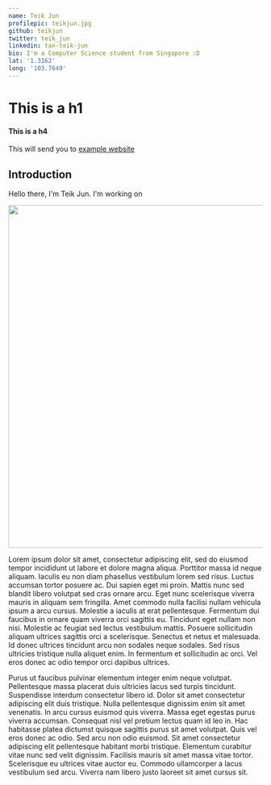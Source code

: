 ```yaml
---
name: Teik Jun
profilepic: teikjun.jpg
github: teikjun
twitter: teik_jun
linkedin: tan-teik-jun
bio: I'm a Computer Science student from Singapore :D
lat: '1.3162'
long: '103.7649'
---
```


# This is a h1 

#### This is a h4

This will send you to [example website](https://example.com)

## Introduction

Hello there, I'm Teik Jun. I'm working on 

<img src="/user-images/docusaurus-soc.png" width="680"/>

Lorem ipsum dolor sit amet, consectetur adipiscing elit, sed do eiusmod tempor incididunt ut labore et dolore magna aliqua. Porttitor massa id neque aliquam. Iaculis eu non diam phasellus vestibulum lorem sed risus. Luctus accumsan tortor posuere ac. Dui sapien eget mi proin. Mattis nunc sed blandit libero volutpat sed cras ornare arcu. Eget nunc scelerisque viverra mauris in aliquam sem fringilla. Amet commodo nulla facilisi nullam vehicula ipsum a arcu cursus. Molestie a iaculis at erat pellentesque. Fermentum dui faucibus in ornare quam viverra orci sagittis eu. Tincidunt eget nullam non nisi. Molestie ac feugiat sed lectus vestibulum mattis. Posuere sollicitudin aliquam ultrices sagittis orci a scelerisque. Senectus et netus et malesuada. Id donec ultrices tincidunt arcu non sodales neque sodales. Sed risus ultricies tristique nulla aliquet enim. In fermentum et sollicitudin ac orci. Vel eros donec ac odio tempor orci dapibus ultrices.

Purus ut faucibus pulvinar elementum integer enim neque volutpat. Pellentesque massa placerat duis ultricies lacus sed turpis tincidunt. Suspendisse interdum consectetur libero id. Dolor sit amet consectetur adipiscing elit duis tristique. Nulla pellentesque dignissim enim sit amet venenatis. In arcu cursus euismod quis viverra. Massa eget egestas purus viverra accumsan. Consequat nisl vel pretium lectus quam id leo in. Hac habitasse platea dictumst quisque sagittis purus sit amet volutpat. Quis vel eros donec ac odio. Sed arcu non odio euismod. Sit amet consectetur adipiscing elit pellentesque habitant morbi tristique. Elementum curabitur vitae nunc sed velit dignissim. Facilisis mauris sit amet massa vitae tortor. Scelerisque eu ultrices vitae auctor eu. Commodo ullamcorper a lacus vestibulum sed arcu. Viverra nam libero justo laoreet sit amet cursus sit.

